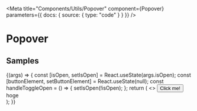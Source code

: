 
<Meta
  title="Components/Utils/Popover"
  component={Popover}
  parameters={{ docs: { source: { type: "code" } } }}
/>

# Popover

<ArgsTable of={Popover} />

## Samples

<Canvas>
  <Story
    name="Example"
    args={{
      isOpen: false,
      positionPriority: ["top"],
    }}
  >
    {(args) => {
      const [isOpen, setIsOpen] = React.useState(args.isOpen);
      const [buttonElement, setButtonElement] = React.useState(null);
      const handleToggleOpen = () => {
        setIsOpen(!isOpen);
      };
      return (
        <>
          <button ref={setButtonElement} onClick={handleToggleOpen}>
            Click me!
          </button>
          <Popover
            {...args}
            isOpen={isOpen}
            baseElement={buttonElement}
            onClose={handleToggleOpen}
          >
            <div
              style={{
                display: "flex",
                justifyContent: "center",
                alignItems: "center",
                backgroundColor: "white",
                width: "200px",
                height: "200px",
              }}
            >
              hoge
            </div>
          </Popover>
        </>
      );
    }}
  </Story>
</Canvas>
